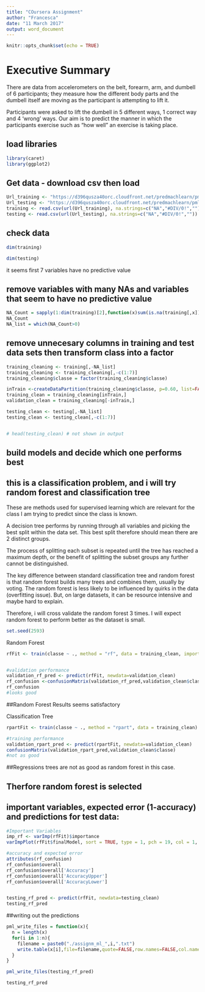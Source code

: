 ---
title: "COursera Assignment"
author: "Francesca"
date: "11 March 2017"
output: word_document
---

```{r setup, include=FALSE}
knitr::opts_chunk$set(echo = TRUE)
```

# Executive Summary
There are data from accelerometers on the belt, forearm, arm, and dumbell of 6 participants; 
they measure how the different body parts and the dumbell itself are moving as the participant is attempting to lift it.

Participants were asked to lift the dumbell in 5 different ways, 1 correct way and 4 'wrong' ways.
Our aim is to predict the manner in which the participants exercise such as "how well" an exercise is taking place.


## load libraries
```{r}
library(caret)
library(ggplot2)
```

## Get data - download csv then load

```{r}
Url_training <- "https://d396qusza40orc.cloudfront.net/predmachlearn/pml-training.csv"
Url_testing <- "https://d396qusza40orc.cloudfront.net/predmachlearn/pml-testing.csv"
training <- read.csv(url(Url_training), na.strings=c("NA","#DIV/0!",""))
testing <- read.csv(url(Url_testing), na.strings=c("NA","#DIV/0!",""))
```

## check data
```{r}
dim(training)

dim(testing)

```
it seems first 7 variables have no predictive value

## remove variables with many NAs and variables that seem to have no predictive value

```{r}
NA_Count = sapply(1:dim(training)[2],function(x)sum(is.na(training[,x])))
NA_Count
NA_list = which(NA_Count>0)

```

## remove unnecesary columns in training and test data sets then transform class into a factor

```{r}
training_cleaning <- training[,-NA_list]
training_cleaning <- training_cleaning[,-c(1:7)]
training_cleaning$classe = factor(training_cleaning$classe)

inTrain <-createDataPartition(training_cleaning$classe, p=0.60, list=FALSE)
training_clean = training_cleaning[inTrain,]
validation_clean = training_cleaning[-inTrain,]

testing_clean <- testing[,-NA_list]
testing_clean <- testing_clean[,-c(1:7)]


# head(testing_clean) # not shown in output 

```

## build models and decide which one performs best
## this is a classification problem, and i will try random forest and classification tree

These are methods used for supervised learning which are relevant for the class I am trying to predict since the class is known.

A decision tree performs by running through all variables and picking the best split within the data set.
This best split therefore should mean there are 2 distinct groups.

The process of splitting each subset is repeated until the tree has reached a maximum depth,
or the benefit of splitting the subset groups any further cannot be distinguished.

The key difference between standard classification tree and random forest is that random forest builds many trees and combines them, usually by voting.
The random forest is less likely to be influenced by quirks in the data (overfitting issue).
But, on large datasets, it can be resource intensive and maybe hard to explain.

Therefore, i will cross validate the random forest 3 times.
I will expect random forest to perform better as the dataset is small.

```{r}
set.seed(2593)
```

Random Forest


```{r}
rfFit <- train(classe ~ ., method = "rf", data = training_clean, importance = T, trControl = trainControl(method = "cv", number = 3))


#validation performance
validation_rf_pred <- predict(rfFit, newdata=validation_clean)
rf_confusion <-confusionMatrix(validation_rf_pred,validation_clean$classe)
rf_confusion
#looks good

```

##Random Forest Results seems satisfactory

Classification Tree

```{r}

rpartFit <- train(classe ~ ., method = "rpart", data = training_clean)

#training performance
validation_rpart_pred <- predict(rpartFit, newdata=validation_clean)
confusionMatrix(validation_rpart_pred,validation_clean$classe)
#not as good

```

##Regressions trees are not as good as random forest in this case.

## Therfore random forest is selected

## important variables, expected error (1-accuracy) and predictions for test data:
```{r}

#Important Variables
imp_rf <- varImp(rfFit)$importance
varImpPlot(rfFit$finalModel, sort = TRUE, type = 1, pch = 19, col = 1, cex = 1, main = "Importance of the Predictors")

#accuracy and expected error
attributes(rf_confusion)
rf_confusion$overall
rf_confusion$overall['Accuracy']
rf_confusion$overall['AccuracyUpper']
rf_confusion$overall['AccuracyLower']


testing_rf_pred <- predict(rfFit, newdata=testing_clean)
testing_rf_pred
```

##writing out the predictions

```{r}
pml_write_files = function(x){
  n = length(x)
  for(i in 1:n){
    filename = paste0("./assignm_ml_",i,".txt")
    write.table(x[i],file=filename,quote=FALSE,row.names=FALSE,col.names=FALSE)
  }
}

pml_write_files(testing_rf_pred)

testing_rf_pred
```
